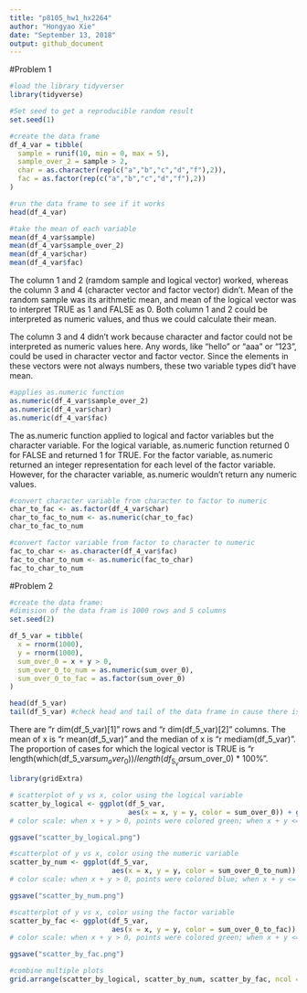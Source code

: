 ```yaml
---
title: "p8105_hw1_hx2264"
author: "Hongyao Xie"
date: "September 13, 2018"
output: github_document
---
```


#Problem 1 

```r
#load the library tidyverser
library(tidyverse)

#Set seed to get a reproducible random result
set.seed(1)

#create the data frame
df_4_var = tibble(
  sample = runif(10, min = 0, max = 5),
  sample_over_2 = sample > 2,
  char = as.character(rep(c("a","b","c","d","f"),2)),
  fac = as.factor(rep(c("a","b","c","d","f"),2))
) 

#run the data frame to see if it works
head(df_4_var)

#take the mean of each variable
mean(df_4_var$sample)
mean(df_4_var$sample_over_2)
mean(df_4_var$char)
mean(df_4_var$fac)
```

The column 1 and 2 (ramdom sample and logical vector) worked, whereas the column 3 and 4 (character vector and factor vector) didn't. Mean of the random sample was its arithmetic mean, and mean of the logical vector was to interpret TRUE as 1 and FALSE as 0. Both column 1 and 2 could be interpreted as numeric values, and thus we could calculate their mean. 

The column 3 and 4 didn't work because character and factor could not be interpreted as numeric values here. Any words, like "hello" or "aaa" or "123", could be used in character vector and factor vector. Since the elements in these vectors were not always numbers, these two variable types did't have mean.



```r
#applies as.numeric function
as.numeric(df_4_var$sample_over_2)
as.numeric(df_4_var$char)
as.numeric(df_4_var$fac)
```

The as.numeric function applied to logical and factor variables but the character variable. For the logical variable, as.numeric function returned 0 for FALSE and returned 1 for TRUE. For the factor variable, as.numeric returned an integer representation for each level of the factor variable. However, for the character variable, as.numeric wouldn't return any numeric values.


```r
#convert character variable from character to factor to numeric
char_to_fac <- as.factor(df_4_var$char)
char_to_fac_to_num <- as.numeric(char_to_fac)
char_to_fac_to_num

#convert factor variable from factor to character to numeric
fac_to_char <- as.character(df_4_var$fac)
fac_to_char_to_num <- as.numeric(fac_to_char)
fac_to_char_to_num
```




#Problem 2

```r
#create the data frame:
#dimision of the data fram is 1000 rows and 5 columns
set.seed(2)

df_5_var = tibble(
  x = rnorm(1000),
  y = rnorm(1000),
  sum_over_0 = x + y > 0,
  sum_over_0_to_num = as.numeric(sum_over_0),
  sum_over_0_to_fac = as.factor(sum_over_0)
)

head(df_5_var)
tail(df_5_var) #check head and tail of the data frame in cause there is anything wrong
```

There are "r dim(df_5_var)[1] " rows and "r dim(df_5_var)[2] " columns. The mean of x is "r mean(df_5_var)" and the median of x is "r mediam(df_5_var)". The proportion of cases for which the logical vector is TRUE is "r length(which(df_5_var$sum_over_0)) / length(df_5_var$sum_over_0) * 100%".



```r
library(gridExtra)

# scatterplot of y vs x, color using the logical variable
scatter_by_logical <- ggplot(df_5_var, 
                             aes(x = x, y = y, color = sum_over_0)) + geom_point()
# color scale: when x + y > 0, points were colored green; when x + y <= 0, points were colored red

ggsave("scatter_by_logical.png")

#scatterplot of y vs x, color using the numeric variable
scatter_by_num <- ggplot(df_5_var, 
                         aes(x = x, y = y, color = sum_over_0_to_num)) + geom_point()
# color scale: when x + y > 0, points were colored blue; when x + y <= 0, points were colored black

ggsave("scatter_by_num.png")

#scatterplot of y vs x, color using the factor variable
scatter_by_fac <- ggplot(df_5_var, 
                         aes(x = x, y = y, color = sum_over_0_to_fac)) + geom_point()
# color scale: when x + y > 0, points were colored green; when x + y <= 0, points were colored red

ggsave("scatter_by_fac.png")

#combine multiple plots
grid.arrange(scatter_by_logical, scatter_by_num, scatter_by_fac, ncol = 2)
```





















